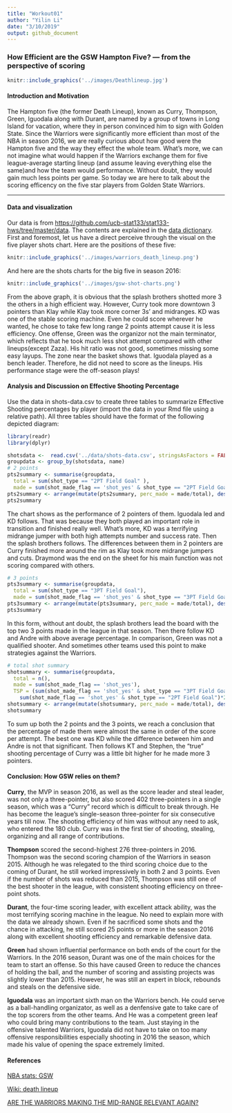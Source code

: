 ```yaml
---
title: "Workout01"
author: "Yilin Li"
date: "3/10/2019"
output: github_document
---
```


### How Efficient are the GSW Hampton Five?  --- from the perspective of scoring 

```r
knitr::include_graphics('../images/Deathlineup.jpg')
```

#### Introduction and Motivation
   The Hampton five (the former Death Lineup), known as Curry, Thompson, Green, Iguodala along with Durant, are named by a group of towns in Long Island for vacation, where they in person convinced him to sign with Golden State. 
   Since the Warriors were significantly more efficient than most of the NBA in season 2016, we are really curious about how good were the Hampton five and the way they effect the whole team. What's more, we can not imagine what would happen if the Warriors exchange them for five league-average starting lineup (and assume leaving everything else the same)and how the team would performance. Without doubt, they would gain much less points per game. 
So today we are here to talk about the scoring efficency on the five star players from Golden State Warriors.

***

#### Data and visualization

Our data is from [https://github.com/ucb-stat133/stat133-hws/tree/master/data](https://github.com/ucb-stat133/stat133-hws/tree/master/data). The contents are explained in the [data dictionary](https://github.com/H4O2/workout01/blob/master/workout01/data/data-dictionary.md).
First and foremost, let us have a direct perceive through the visual on the five player shots chart. Here are the positions of these five:
```r
knitr::include_graphics('../images/warriors_death_lineup.png')
```

And here are the shots charts for the big five in season 2016:
```r
knitr::include_graphics('../images/gsw-shot-charts.png')
```
From the above graph, it is obvious that the splash brothers shotted more 3 the others in a high efficient way. However, Curry took more downtown 3 pointers than Klay while Klay took more corner 3s' and midranges. KD was one of the stable scoring machine. Even he could score wherever he wanted, he chose to take few long range 2 points attempt cause it is less efficiency. One offense, Green was the organizor not the main terminator, which reflects that he took much less shot attempt compared with other lineups(except Zaza). His hit ratio was not good, sometimes missing some easy layups. The zone near the basket shows that. Iguodala played as a bench leader. Therefore, he did not need to score as  the  lineups. His performance stage were the off-season plays!


#### Analysis and Discussion on Effective Shooting Percentage
Use the data in shots-data.csv to create three tables to summarize Effective Shooting percentages by player (import the data in your Rmd file using a relative path).
All three tables should have the format of the following depicted diagram:
```r
library(readr)
library(dplyr)
```

```r
shotsdata <-  read.csv('../data/shots-data.csv', stringsAsFactors = FALSE)[-1]
groupdata <- group_by(shotsdata, name)
# 2 points
pts2summary <- summarise(groupdata,
  total = sum(shot_type == "2PT Field Goal" ),
  made = sum(shot_made_flag == 'shot_yes' & shot_type == "2PT Field Goal"))
pts2summary <- arrange(mutate(pts2summary, perc_made = made/total), desc(perc_made))
pts2summary
```
The chart shows as the performance of 2 pointers of them. Iguodala led and KD follows. That was because they both played an important role in transition and finished really well. What's more, KD was a terrifying midrange jumper with both high attempts number and success rate. Then the splash brothers follows. The differences between them in 2 pointers are Curry finished more around the rim as Klay took more midrange jumpers and cuts. Draymond was the end on the sheet for his main function was not scoring compared with others.

```r
# 3 points
pts3summary <- summarise(groupdata,
  total = sum(shot_type == "3PT Field Goal"),
  made = sum(shot_made_flag == 'shot_yes' & shot_type == "3PT Field Goal"))
pts3summary <- arrange(mutate(pts3summary, perc_made = made/total), desc(perc_made))
pts3summary
```
In this form, without ant doubt, the splash brothers lead the board with the top two 3 points made in the league in that season. Then there follow KD and Andre with above average percentage. In comparison, Green was not a qualified shooter. And sometimes other teams used this point to make strategies against the Warriors.

```r
# total shot summary
shotsummary <- summarise(groupdata,
  total = n(),
  made = sum(shot_made_flag == 'shot_yes'),
  TSP = (sum(shot_made_flag == 'shot_yes' & shot_type == "3PT Field Goal")*3+
    sum(shot_made_flag == 'shot_yes' & shot_type == "2PT Field Goal")*2)/n())
shotsummary <- arrange(mutate(shotsummary, perc_made = made/total), desc(perc_made))
shotsummary
```
To sum up both the 2 points and the 3 points, we reach a conclusion that the percentage of made them were almost the same in order of the score per attempt. The best one was KD while the difference between him and Andre is not that significant. Then follows KT and Stephen, the "true" shooting percentage of Curry was a little bit higher for he made more 3 pointers.

#### Conclusion: How GSW relies on them?

**Curry**, the MVP in season 2016, as well as the score leader and steal leader, was not only a three-pointer, but also scored 402 three-pointers in a single season, which was a "Curry" record which is difficult to break through. He has become the league's single-season three-pointer for six consecutive years till now. The shooting efficiency of him was without any need to ask, who entered the 180 club. Curry was in the first tier of shooting, stealing, organizing and all range of contributions.


**Thompson** scored the second-highest 276 three-pointers in 2016. Thompson was the second scoring champion of the Warriors in season 2015. Although he was relegated to the third scoring choice due to the coming of Durant, he still worked impressively in both 2 and 3 points. Even if the number of shots was reduced than 2015, Thompson was still one of the best shooter in the league, with consistent shooting efficiency on three-point shots.


**Durant**, the four-time scoring leader, with excellent attack ability, was the most terrifying scoring machine in the league. No need to explain more with the data we already shown. Even if he sacrificed some shots and the chance in attacking, he still scored 25 points or more in the season 2016 along with excellent shooting efficiency and remarkable defensive data.


**Green** had shown influential performance on both ends of the court for the Warriors. In the 2016 season, Durant was one of the main choices for the team to start an offense. So this have caused Green to reduce the chances of holding the ball, and the number of scoring and assisting projects was slightly lower than 2015. However, he was still an expert in block, rebounds and steals on the defensive side.


**Iguodala** was an important sixth man on the Warriors bench. He could serve as a ball-handling organizator, as well as a denfensive gate to take care of the top scorers from the other teams. And He was a competent green leaf who could bring many contributions to the team. Just staying in the offensive talented Warriors, Iguodala did not have to take on too many offensive responsibilities especially shooting in 2016 the season, which made his value of opening the space extremely limited.

#### References
[NBA stats: GSW](https://stats.nba.com/team/1610612744/?Season=2016-17)


[Wiki: death lineup](https://en.wikipedia.org/wiki/Death_Lineup)

[ARE THE WARRIORS MAKING THE MID-RANGE RELEVANT AGAIN?](https://shottracker.com/articles/are-the-warriors-making-the-mid-range-relevant-again)